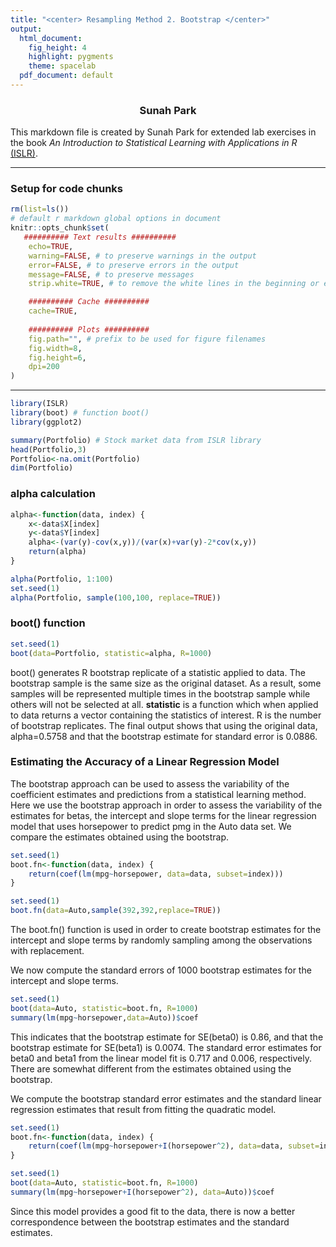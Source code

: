 ```yaml
---
title: "<center> Resampling Method 2. Bootstrap </center>"
output:
  html_document:
    fig_height: 4
    highlight: pygments
    theme: spacelab
  pdf_document: default
---
```

<center> <h3> Sunah Park </center>

This markdown file is created by Sunah Park for extended lab exercises in the book _An Introduction to Statistical Learning with Applications in R_ [(ISLR)](https://www-bcf.usc.edu/~gareth/ISL/ISLR%20First%20Printing.pdf). 


* * *

### Setup for code chunks
```r
rm(list=ls())
# default r markdown global options in document
knitr::opts_chunk$set(
   ########## Text results ##########
    echo=TRUE, 
    warning=FALSE, # to preserve warnings in the output 
    error=FALSE, # to preserve errors in the output
    message=FALSE, # to preserve messages
    strip.white=TRUE, # to remove the white lines in the beginning or end of a source chunk in the output 

    ########## Cache ##########
    cache=TRUE,
   
    ########## Plots ##########
    fig.path="", # prefix to be used for figure filenames
    fig.width=8,
    fig.height=6,
    dpi=200
)
```



* * * 
```r
library(ISLR)
library(boot) # function boot()
library(ggplot2)
```


```r
summary(Portfolio) # Stock market data from ISLR library
head(Portfolio,3)
Portfolio<-na.omit(Portfolio)
dim(Portfolio)
```

### alpha calculation
```r
alpha<-function(data, index) {
    x<-data$X[index]
    y<-data$Y[index]
    alpha<-(var(y)-cov(x,y))/(var(x)+var(y)-2*cov(x,y))
    return(alpha)
}

alpha(Portfolio, 1:100)
set.seed(1)
alpha(Portfolio, sample(100,100, replace=TRUE))
```



### boot() function
```r
set.seed(1)
boot(data=Portfolio, statistic=alpha, R=1000)
```
boot() generates R bootstrap replicate of a statistic applied to data. The bootstrap sample is the same size as the original dataset. As a result, some samples will be represented multiple times in the bootstrap sample while others will not be selected at all. __statistic__ is a function which when applied to data returns a vector containing the statistics of interest. R is the number of bootstrap replicates. 
The final output shows that using the original data, alpha=0.5758 and that the bootstrap estimate for standard error is 0.0886. 

### Estimating the Accuracy of a Linear Regression Model
The bootstrap approach can be used to assess the variability of the coefficient estimates and predictions from a statistical learning method. Here we use the bootstrap approach in order to assess the variability of the estimates for betas, the intercept and slope terms for the linear regression model that uses horsepower to predict pmg in the Auto data set. We compare the estimates obtained using the bootstrap. 

```r
set.seed(1)
boot.fn<-function(data, index) {
    return(coef(lm(mpg~horsepower, data=data, subset=index)))
}

set.seed(1)
boot.fn(data=Auto,sample(392,392,replace=TRUE))
```
The boot.fn() function is used in order to create bootstrap estimates for the intercept and slope terms by randomly sampling among the observations with replacement.



We now compute the standard errors of 1000 bootstrap estimates for the intercept and slope terms.
```r
set.seed(1)
boot(data=Auto, statistic=boot.fn, R=1000)
summary(lm(mpg~horsepower,data=Auto))$coef
```
This indicates that the bootstrap estimate for SE(beta0) is 0.86, and that the bootstrap estimate for SE(beta1) is 0.0074. The standard error estimates for beta0 and beta1 from the linear model fit is 0.717 and 0.006, respectively. There are somewhat different from the estimates obtained using the bootstrap. 



We compute the bootstrap standard error estimates and the standard linear regression estimates that result from fitting the quadratic model.
```r
set.seed(1)
boot.fn<-function(data, index) {
    return(coef(lm(mpg~horsepower+I(horsepower^2), data=data, subset=index)))
}

set.seed(1)
boot(data=Auto, statistic=boot.fn, R=1000)
summary(lm(mpg~horsepower+I(horsepower^2), data=Auto))$coef
```

Since this model provides a good fit to the data, there is now a better correspondence between the bootstrap estimates and the standard estimates. 


